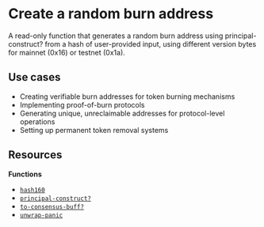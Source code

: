# Create a random burn address

A read-only function that generates a random burn address using <HoverLink href="hover:principal-construct?" className="text-[var(--ch-7)]">principal-construct?</HoverLink> from a hash of user-provided input, using different version bytes for mainnet (0x16) or testnet (0x1a).

## Use cases

- Creating verifiable burn addresses for token burning mechanisms
- Implementing proof-of-burn protocols
- Generating unique, unreclaimable addresses for protocol-level operations
- Setting up permanent token removal systems

## Resources

**Functions**

- [`hash160`](/stacks/clarity/functions/hash160)
- [`principal-construct?`](/stacks/clarity/functions/principal-construct)
- [`to-consensus-buff?`](/stacks/clarity/functions/to-consensus-buff)
- [`unwrap-panic`](/stacks/clarity/functions/unwrap-panic)